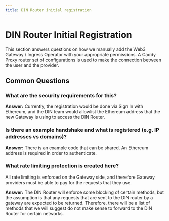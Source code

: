 ```yaml
---
title: DIN Router initial registration
---
```


# DIN Router Initial Registration

This section answers questions on how we manually add the Web3 Gateway / Ingress Operator with your appropriate permissions. A Caddy Proxy router set of configurations is used to make the connection between the user and the provider.

## Common Questions

### What are the security requirements for this?
**Answer:** Currently, the registration would be done via Sign In with Ethereum, and the DIN team would allowlist the Ethereum address that the new Gateway is using to access the DIN Router.

### Is there an example handshake and what is registered (e.g. IP addresses vs domains)?
**Answer:** There is an example code that can be shared. An Ethereum address is required in order to authenticate.

### What rate limiting protection is created here?
All rate limiting is enforced on the Gateway side, and therefore Gateway providers must be able to pay for the requests that they use.

**Answer:** The DIN Router will enforce some blocking of certain methods, but the assumption is that any requests that are sent to the DIN router by a gateway are expected to be returned. Therefore, there will be a list of methods that we will suggest do not make sense to forward to the DIN Router for certain networks.
